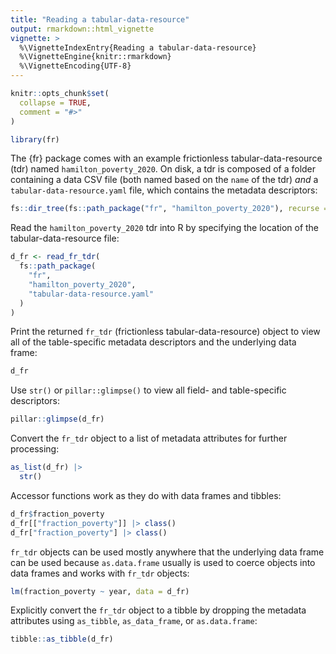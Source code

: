 ```yaml
---
title: "Reading a tabular-data-resource"
output: rmarkdown::html_vignette
vignette: >
  %\VignetteIndexEntry{Reading a tabular-data-resource}
  %\VignetteEngine{knitr::rmarkdown}
  %\VignetteEncoding{UTF-8}
---
```


```r
knitr::opts_chunk$set(
  collapse = TRUE,
  comment = "#>"
)
```

```r
library(fr)
```

The {fr} package comes with an example frictionless tabular-data-resource (tdr) named `hamilton_poverty_2020`.  On disk, a tdr is composed of a folder containing a data CSV file (both named based on the `name` of the tdr) *and* a `tabular-data-resource.yaml` file, which contains the metadata descriptors:

```r
fs::dir_tree(fs::path_package("fr", "hamilton_poverty_2020"), recurse = TRUE)
```

Read the `hamilton_poverty_2020` tdr into R by specifying the location of the tabular-data-resource file:

```r
d_fr <- read_fr_tdr(
  fs::path_package(
    "fr",
    "hamilton_poverty_2020",
    "tabular-data-resource.yaml"
  )
)
```

Print the returned `fr_tdr` (frictionless tabular-data-resource) object to view all of the table-specific metadata descriptors and the underlying data frame:

```r
d_fr
```

Use `str()` or `pillar::glimpse()` to view all field- and table-specific descriptors:

```r
pillar::glimpse(d_fr)
```

Convert the `fr_tdr` object to a list of metadata attributes for further processing:

```r
as_list(d_fr) |>
  str()
```

Accessor functions work as they do with data frames and tibbles:

```r
d_fr$fraction_poverty
d_fr[["fraction_poverty"]] |> class()
d_fr["fraction_poverty"] |> class()
```

`fr_tdr` objects can be used mostly anywhere that the underlying data frame can be used because `as.data.frame` usually is used to coerce objects into data frames and works with `fr_tdr` objects:

```r
lm(fraction_poverty ~ year, data = d_fr)
```

Explicitly convert the `fr_tdr` object to a tibble by dropping the metadata attributes using `as_tibble`, `as_data_frame`, or `as.data.frame`:

```r
tibble::as_tibble(d_fr)
```

